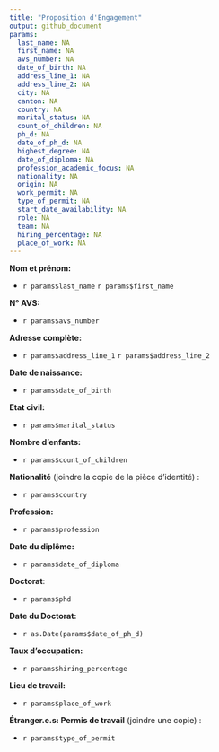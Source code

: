 ```yaml
---
title: "Proposition d'Engagement"
output: github_document
params:
  last_name: NA 
  first_name: NA
  avs_number: NA
  date_of_birth: NA 
  address_line_1: NA 
  address_line_2: NA
  city: NA
  canton: NA  
  country: NA  
  marital_status: NA 
  count_of_children: NA
  ph_d: NA    
  date_of_ph_d: NA
  highest_degree: NA
  date_of_diploma: NA
  profession_academic_focus: NA 
  nationality: NA
  origin: NA  
  work_permit: NA
  type_of_permit: NA
  start_date_availability: NA
  role: NA    
  team: NA
  hiring_percentage: NA
  place_of_work: NA 
---
```


**Nom et prénom:** 

- `r params$last_name` `r params$first_name`

**N° AVS:**  

- `r params$avs_number`

**Adresse complète:** 

- `r params$address_line_1` `r params$address_line_2`

**Date de naissance:** 

- `r params$date_of_birth`

**Etat civil:** 

- `r params$marital_status`

**Nombre d'enfants:** 

- `r params$count_of_children`

**Nationalité** (joindre la copie de la pièce d’identité) : 

- `r params$country`

**Profession:** 

- `r params$profession`

**Date du diplôme:** 

- `r params$date_of_diploma`

**Doctorat**:  

- `r params$phd`

**Date du Doctorat:** 

- `r as.Date(params$date_of_ph_d)`

**Taux d'occupation:** 

- `r params$hiring_percentage`

**Lieu de travail:**  

- `r params$place_of_work`

**Étranger.e.s: Permis de travail** (joindre une copie) : 

- `r params$type_of_permit`
